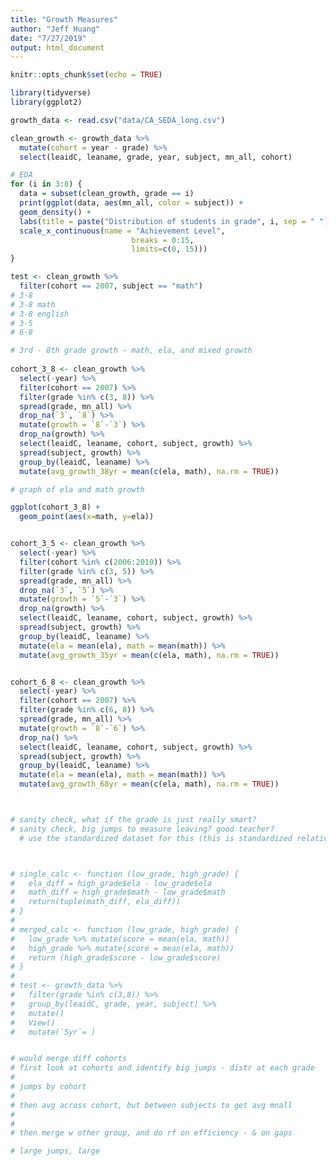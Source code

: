 ```yaml
---
title: "Growth Measures"
author: "Jeff Huang"
date: "7/27/2019"
output: html_document
---
```


```r
knitr::opts_chunk$set(echo = TRUE)

library(tidyverse)
library(ggplot2)

growth_data <- read.csv("data/CA_SEDA_long.csv") 

clean_growth <- growth_data %>% 
  mutate(cohort = year - grade) %>% 
  select(leaidC, leaname, grade, year, subject, mn_all, cohort)

```

```r

# EDA
for (i in 3:8) {
  data = subset(clean_growth, grade == i)
  print(ggplot(data, aes(mn_all, color = subject)) +
  geom_density() + 
  labs(title = paste("Distribution of students in grade", i, sep = " ")) + 
  scale_x_continuous(name = "Achievement Level",
                           breaks = 0:15,
                           limits=c(0, 15)))
}

```


```r


test <- clean_growth %>% 
  filter(cohort == 2007, subject == "math") 
# 3-8
# 3-8 math
# 3-8 english
# 3-5
# 6-8

# 3rd - 8th grade growth - math, ela, and mixed growth
  
cohort_3_8 <- clean_growth %>% 
  select(-year) %>% 
  filter(cohort == 2007) %>% 
  filter(grade %in% c(3, 8)) %>% 
  spread(grade, mn_all) %>% 
  drop_na(`3`, `8`) %>% 
  mutate(growth = `8`-`3`) %>% 
  drop_na(growth) %>% 
  select(leaidC, leaname, cohort, subject, growth) %>% 
  spread(subject, growth) %>%
  group_by(leaidC, leaname) %>% 
  mutate(avg_growth_38yr = mean(c(ela, math), na.rm = TRUE))

# graph of ela and math growth

ggplot(cohort_3_8) + 
  geom_point(aes(x=math, y=ela))


cohort_3_5 <- clean_growth %>% 
  select(-year) %>% 
  filter(cohort %in% c(2006:2010)) %>% 
  filter(grade %in% c(3, 5)) %>% 
  spread(grade, mn_all) %>% 
  drop_na(`3`, `5`) %>% 
  mutate(growth = `5`-`3`) %>% 
  drop_na(growth) %>% 
  select(leaidC, leaname, cohort, subject, growth) %>% 
  spread(subject, growth) %>%
  group_by(leaidC, leaname) %>% 
  mutate(ela = mean(ela), math = mean(math)) %>% 
  mutate(avg_growth_35yr = mean(c(ela, math), na.rm = TRUE))


cohort_6_8 <- clean_growth %>% 
  select(-year) %>% 
  filter(cohort == 2007) %>% 
  filter(grade %in% c(6, 8)) %>% 
  spread(grade, mn_all) %>% 
  mutate(growth = `8`-`6`) %>% 
  drop_na() %>% 
  select(leaidC, leaname, cohort, subject, growth) %>% 
  spread(subject, growth) %>%
  group_by(leaidC, leaname) %>% 
  mutate(ela = mean(ela), math = mean(math)) %>% 
  mutate(avg_growth_68yr = mean(c(ela, math), na.rm = TRUE))



# sanity check, what if the grade is just really smart?
# sanity check, big jumps to measure leaving? good teacher?
  # use the standardized dataset for this (this is standardized relative to distr. for cohort)



# single_calc <- function (low_grade, high_grade) {
#   ela_diff = high_grade$ela - low_grade$ela
#   math_diff = high_grade$math - low_grade$math
#   return(tuple(math_diff, ela_diff))
# }
# 
# merged_calc <- function (low_grade, high_grade) {
#   low_grade %>% mutate(score = mean(ela, math))
#   high_grade %>% mutate(score = mean(ela, math))
#   return (high_grade$score - low_grade$score)
# }
# 
# test <- growth_data %>% 
#   filter(grade %in% c(3,8)) %>% 
#   group_by(leaidC, grade, year, subject) %>% 
#   mutate()
#   View()
#   mutate(`5yr`= )


# would merge diff cohorts
# first look at cohorts and identify big jumps - distr at each grade
# 
# jumps by cohort
# 
# then avg across cohort, but between subjects to get avg mnall
# 
# 
# then merge w other group, and do rf on efficiency - & on gaps

# large jumps, large 

```


